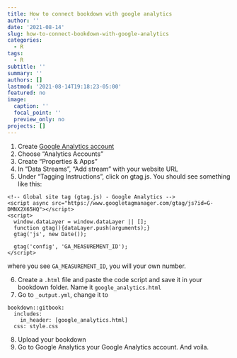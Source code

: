 ```yaml
---
title: How to connect bookdown with google analytics
author: ''
date: '2021-08-14'
slug: how-to-connect-bookdown-with-google-analytics
categories:
  - R
tags:
  - R
subtitle: ''
summary: ''
authors: []
lastmod: '2021-08-14T19:18:23-05:00'
featured: no
image:
  caption: ''
  focal_point: ''
  preview_only: no
projects: []
---
```


1. Create [Google Analytics account](https://analytics.google.com/)
2. Choose "Analytics Accounts"
3. Create "Properties & Apps"
4. In "Data Streams", "Add stream" with your website URL
5. Under "Tagging Instructions", click on gtag.js. You should see something like this: 

```
<!-- Global site tag (gtag.js) - Google Analytics -->
<script async src="https://www.googletagmanager.com/gtag/js?id=G-DMNX2X65HQ"></script>
<script>
  window.dataLayer = window.dataLayer || [];
  function gtag(){dataLayer.push(arguments);}
  gtag('js', new Date());

  gtag('config', 'GA_MEASUREMENT_ID');
</script>
```

where you see `GA_MEASUREMENT_ID`, you will your own number.

6. Create a `.html` file and paste the code script and save it in your bookdown folder. Name it `google_analytics.html`
7. Go to `_output.yml`, change it to 

```
bookdown::gitbook:
  includes:
    in_header: [google_analytics.html]
  css: style.css
```

8. Upload your bookdown 
9. Go to Google Analytics your Google Analytics account. And voila. 
